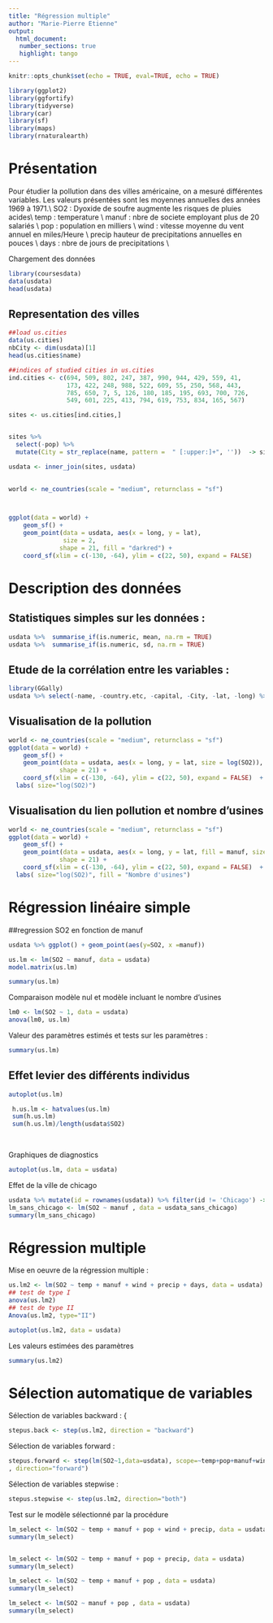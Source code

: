 ```yaml
---
title: "Régression multiple"
author: "Marie-Pierre Etienne"
output: 
  html_document:
   number_sections: true
   highlight: tango
---
```


```r
knitr::opts_chunk$set(echo = TRUE, eval=TRUE, echo = TRUE)
```


```r
library(ggplot2)
library(ggfortify)
library(tidyverse)
library(car)
library(sf)
library(maps)
library(rnaturalearth)
```

# Présentation
Pour étudier la pollution dans des villes américaine, on a mesuré différentes variables. Les valeurs présentées sont les moyennes annuelles des années 1969 à 1971.\\
SO2 : Dyoxide de soufre augmente les risques de pluies acides\\
temp : temperature \\
manuf : nbre de societe employant plus de 20 salariés \\
pop : population en milliers \\
wind : vitesse moyenne du vent annuel en miles/Heure \\
precip hauteur de precipitations annuelles en pouces \\
days : nbre de jours de precipitations \\

Chargement des données



```r
library(coursesdata)
data(usdata)
head(usdata)
```

## Representation des villes                                       

```r
##load us.cities 
data(us.cities)
nbCity <- dim(usdata)[1]
head(us.cities$name)

##indices of studied cities in us.cities
ind.cities <- c(694, 509, 802, 247, 387, 990, 944, 429, 559, 41,
                173, 422, 248, 988, 522, 609, 55, 250, 568, 443,
                785, 650, 7, 5, 126, 180, 185, 195, 693, 700, 726,
                549, 601, 225, 413, 794, 619, 753, 834, 165, 567)

sites <- us.cities[ind.cities,] 


sites %>% 
  select(-pop) %>% 
  mutate(City = str_replace(name, pattern =  " [:upper:]+", ''))  -> sites

usdata <- inner_join(sites, usdata)

 
world <- ne_countries(scale = "medium", returnclass = "sf")



ggplot(data = world) +
    geom_sf() +
    geom_point(data = usdata, aes(x = long, y = lat),
               size = 2, 
              shape = 21, fill = "darkred") +
    coord_sf(xlim = c(-130, -64), ylim = c(22, 50), expand = FALSE)
```

# Description des données 

## Statistiques simples sur les données :


```r
usdata %>%  summarise_if(is.numeric, mean, na.rm = TRUE) 
usdata %>%  summarise_if(is.numeric, sd, na.rm = TRUE) 

```

## Etude de la corrélation entre les variables :

```r
library(GGally)
usdata %>% select(-name, -country.etc, -capital, -City, -lat, -long) %>% ggpairs()
```

## Visualisation de la pollution 

```r

world <- ne_countries(scale = "medium", returnclass = "sf")
ggplot(data = world) +
    geom_sf() +
    geom_point(data = usdata, aes(x = long, y = lat, size = log(SO2)),
              shape = 21) +
    coord_sf(xlim = c(-130, -64), ylim = c(22, 50), expand = FALSE)  +  theme(legend.position = 'bottom') + scale_fill_gradient(low="blue", high="red") + 
  labs( size="log(SO2)")

```



## Visualisation du lien pollution et nombre d'usines

```r

world <- ne_countries(scale = "medium", returnclass = "sf")
ggplot(data = world) +
    geom_sf() +
    geom_point(data = usdata, aes(x = long, y = lat, fill = manuf, size = log(SO2)),
              shape = 21) +
    coord_sf(xlim = c(-130, -64), ylim = c(22, 50), expand = FALSE)  +  theme(legend.position = "bottom") + scale_fill_viridis_c() +     
  labs( size="log(SO2)", fill = "Nombre d'usines")

```



# Régression linéaire simple

##regression SO2 en fonction de manuf

```r
usdata %>% ggplot() + geom_point(aes(y=SO2, x =manuf))
```


```r
us.lm <- lm(SO2 ~ manuf, data = usdata)
model.matrix(us.lm)

summary(us.lm)
```

Comparaison modèle nul et modèle incluant le nombre d'usines
```r
lm0 <- lm(SO2 ~ 1, data = usdata)
anova(lm0, us.lm)
```

 Valeur des paramètres estimés et tests sur les paramètres :

```r
summary(us.lm)

```

## Effet levier des différents individus

```r
autoplot(us.lm)

 h.us.lm <- hatvalues(us.lm)
 sum(h.us.lm)
 sum(h.us.lm)/length(usdata$SO2)
 
 
```



Graphiques de diagnostics

```r
autoplot(us.lm, data = usdata)
```


Effet de la ville de chicago
```r
usdata %>% mutate(id = rownames(usdata)) %>% filter(id != 'Chicago') -> usdata_sans_chicago
lm_sans_chicago <- lm(SO2 ~ manuf , data = usdata_sans_chicago)
summary(lm_sans_chicago)
```



# Régression multiple

Mise en oeuvre de la régression multiple :

```r

us.lm2 <- lm(SO2 ~ temp + manuf + wind + precip + days, data = usdata)
## test de type I
anova(us.lm2)
## test de type II
Anova(us.lm2, type="II")

```


```r
autoplot(us.lm2, data = usdata)

```
  
 



Les valeurs estimées des paramètres

```r
summary(us.lm2)

```


# Sélection automatique de variables

Sélection de variables backward :
{\small
```r
stepus.back <- step(us.lm2, direction = "backward")

```
Sélection de variables forward :
```r
stepus.forward <- step(lm(SO2~1,data=usdata), scope=~temp+pop+manuf+wind+precip+days
, direction="forward")

```



Sélection de variables stepwise :
```r
stepus.stepwise <- step(us.lm2, direction="both")

```
  

Test sur le modèle sélectionné par la procédure

```r
lm_select <- lm(SO2 ~ temp + manuf + pop + wind + precip, data = usdata)
summary(lm_select)


lm_select <- lm(SO2 ~ temp + manuf + pop + precip, data = usdata)
summary(lm_select)

lm_select <- lm(SO2 ~ temp + manuf + pop , data = usdata)
summary(lm_select)

lm_select <- lm(SO2 ~ manuf + pop , data = usdata)
summary(lm_select)
```



